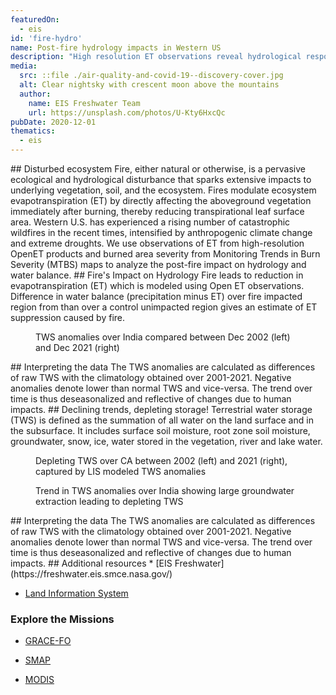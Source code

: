 ```yaml
---
featuredOn:
  - eis
id: 'fire-hydro'
name: Post-fire hydrology impacts in Western US
description: "High resolution ET observations reveal hydrological response in Westen US"
media:
  src: ::file ./air-quality-and-covid-19--discovery-cover.jpg
  alt: Clear nightsky with crescent moon above the mountains
  author:
    name: EIS Freshwater Team
    url: https://unsplash.com/photos/U-Kty6HxcQc
pubDate: 2020-12-01
thematics:
  - eis
---
```


<ScrollytellingBlock>
  <Chapter
    center={[77.63,24.27]}
    zoom={2}
    datasetId='tws-trend'
    layerId='lis-tws-trend'
    datetime='2001-01-01'
  >
    ## Disturbed ecosystem
    Fire, either natural or otherwise, is a pervasive ecological and hydrological disturbance that sparks extensive impacts to underlying vegetation, soil, and the ecosystem. Fires modulate ecosystem evapotranspiration (ET) by directly affecting the aboveground vegetation immediately after burning, thereby reducing transpirational leaf surface area.
  </Chapter>
  <Chapter
    center={[-116,36]}
    zoom={4.5}
    datasetId='tws-trend'
    layerId='lis-tws-trend'
    datetime='2001-01-01'
  >
    Western U.S. has experienced a rising number of catastrophic wildfires in the recent times, intensified by anthropogenic climate change and extreme droughts. 
    </Chapter>
  <Chapter
    center={[117.5001, 28.7899]}
    zoom={4}
    datasetId='tws-trend'
    layerId='lis-tws-trend'
    datetime='2001-01-01'
  >
	We use observations of ET from high-resolution OpenET products and burned area severity from Monitoring Trends in Burn Severity (MTBS) maps to analyze the post-fire impact on hydrology and water balance. 
	</Chapter>
</ScrollytellingBlock>


<Block>
<Prose>
## Fire's Impact on Hydrology
Fire leads to reduction in evapotranspiration (ET) which is modeled using Open ET observations. Difference in water balance (precipitation minus ET) over fire impacted region from than over a control unimpacted region gives an estimate of ET suppression caused by fire.
</Prose>
</Block>

<Block type='full'>
  <Figure>
  <Map
    datasetId='tws-anomaly'
    layerId='lis-tws-anomaly'
    dateTime='2002-12-01'
    zoom={4}
    center={[77.63,24.27]}
    compareDateTime='2021-12-01'
  />
  <Caption
    attrAuthor='NASA'
    attrUrl='https://nasa.gov/'
  >
  TWS anomalies over India compared between Dec 2002 (left) and Dec 2021 (right)
</Caption>
  </Figure>
<Prose>
## Interpreting the data
The TWS anomalies are calculated as differences of raw TWS with the climatology obtained over 2001-2021. Negative anomalies denote lower than normal TWS and vice-versa. The trend over time is thus deseasonalized and reflective of changes due to human impacts.
</Prose>
</Block>





<Block type='full'>
<Prose>
## Declining trends, depleting storage!  
Terrestrial water storage (TWS) is defined as the summation of all water on the land surface and in the subsurface. It includes surface soil moisture, root zone soil moisture, groundwater, snow, ice, water stored in the vegetation, river and lake water.
</Prose>
  <Figure>
  <Map
    datasetId='tws-anomaly'
    layerId='lis-tws-anomaly'
    dateTime='2002-12-01'
    zoom={4}
    center={[-116,36]}
    compareDateTime='2021-12-01'
  />
  <Caption
    attrAuthor='NASA'
    attrUrl='https://nasa.gov/'
  >
  Depleting TWS over CA between 2002 (left) and 2021 (right), captured by LIS modeled TWS anomalies
</Caption>
  </Figure>

</Block>




<Block type='full'>
  <Figure>
  <Map
    datasetId='tws-trend'
    layerId='lis-tws-trend'
    dateTime='2001-01-01'
    zoom={4}
    center={[77.63,24.27]}
  />
  <Caption
    attrAuthor='NASA'
    attrUrl='https://nasa.gov/'
  >
  Trend in TWS anomalies over India showing large groundwater extraction leading to depleting TWS
</Caption>
  </Figure>
<Prose>
## Interpreting the data
The TWS anomalies are calculated as differences of raw TWS with the climatology obtained over 2001-2021. Negative anomalies denote lower than normal TWS and vice-versa. The trend over time is thus deseasonalized and reflective of changes due to human impacts.
</Prose>
</Block>




<Block>
<Prose>
## Additional resources
* [EIS Freshwater](https://freshwater.eis.smce.nasa.gov/)

* [Land Information System](https://lis.gsfc.nasa.gov/)

### Explore the Missions
* [GRACE-FO](https://gracefo.jpl.nasa.gov/data/grace-fo-data/)

* [SMAP](https://smap.jpl.nasa.gov/)

* [MODIS](https://modis.gsfc.nasa.gov/)
</Prose>
</Block>
